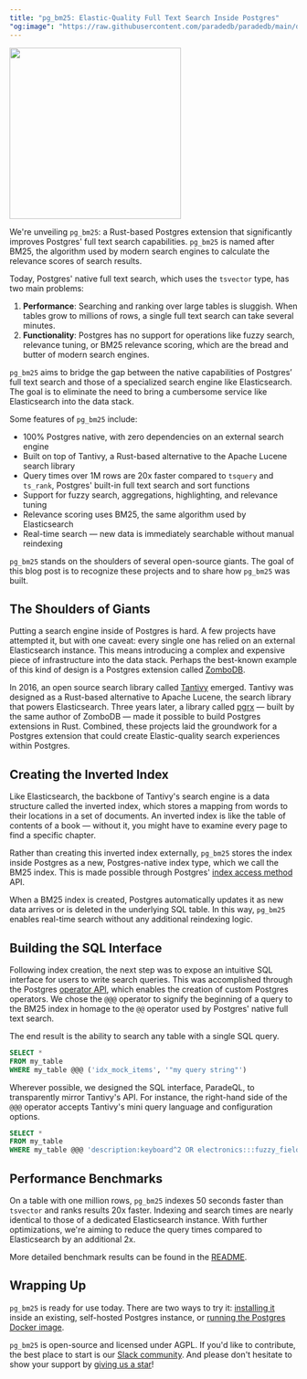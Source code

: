 ```yaml
---
title: "pg_bm25: Elastic-Quality Full Text Search Inside Postgres"
"og:image": "https://raw.githubusercontent.com/paradedb/paradedb/main/docs/images/bm25.png"
---
```


<img height="300" src="/images/bm25.png" noZoom />

We're unveiling `pg_bm25`: a Rust-based Postgres extension that significantly improves Postgres' full text
search capabilities. `pg_bm25` is named after BM25, the algorithm used by modern search engines to calculate the
relevance scores of search results.

Today, Postgres' native full text search, which uses the `tsvector` type, has two main problems:

1. **Performance**: Searching and ranking over large tables is sluggish. When tables grow to millions of rows, a single full text search can take several minutes.
2. **Functionality**: Postgres has no support for operations like fuzzy search, relevance tuning, or
   BM25 relevance scoring, which are the bread and butter of modern search engines.

`pg_bm25` aims to bridge the gap between the native capabilities of Postgres’ full text search and those of a specialized search engine like Elasticsearch.
The goal is to eliminate the need to bring a cumbersome service like Elasticsearch into the data stack.

Some features of `pg_bm25` include:

- 100% Postgres native, with zero dependencies on an external search engine
- Built on top of Tantivy, a Rust-based alternative to the Apache Lucene search library
- Query times over 1M rows are 20x faster compared to `tsquery` and `ts_rank`, Postgres' built-in full text search and sort functions
- Support for fuzzy search, aggregations, highlighting, and relevance tuning
- Relevance scoring uses BM25, the same algorithm used by Elasticsearch
- Real-time search — new data is immediately searchable without manual reindexing

`pg_bm25` stands on the shoulders of several open-source giants. The goal of this blog post is to recognize these projects
and to share how `pg_bm25` was built.

## The Shoulders of Giants

Putting a search engine inside of Postgres is hard. A few projects have attempted it, but with one caveat: every
single one has relied on an external Elasticsearch instance. This means introducing a
complex and expensive piece of infrastructure into the data stack. Perhaps the best-known example of this kind of design
is a Postgres extension called [ZomboDB](https://github.com/zombodb/zombodb).

In 2016, an open source search library called [Tantivy](https://github.com/quickwit-oss/tantivy) emerged. Tantivy
was designed as a Rust-based alternative to Apache Lucene, the search library that powers Elasticsearch.
Three years later, a library called [pgrx](https://github.com/pgcentralfoundation/pgrx) — built by the same
author of ZomboDB — made it possible to build Postgres extensions in Rust.
Combined, these projects laid the groundwork for a Postgres extension that could create Elastic-quality
search experiences within Postgres.

## Creating the Inverted Index

Like Elasticsearch, the backbone of Tantivy's search engine is a data structure called the inverted index,
which stores a mapping from words to their locations in a set of documents. An inverted index
is like the table of contents of a book — without it, you might have to examine every page to find
a specific chapter.

Rather than creating this inverted index externally, `pg_bm25` stores the
index inside Postgres as a new, Postgres-native index type, which we call the BM25 index. This is made possible
through Postgres' [index access method](https://www.postgresql.org/docs/current/indexam.html) API.

When a BM25 index is created, Postgres automatically updates it as new data arrives
or is deleted in the underlying SQL table. In this way, `pg_bm25` enables real-time search without any
additional reindexing logic.

## Building the SQL Interface

Following index creation, the next step was to expose an intuitive SQL interface for users to write search queries.
This was accomplished through the Postgres [operator API](https://www.postgresql.org/docs/current/sql-createoperator.html),
which enables the creation of custom Postgres operators. We chose the `@@@` operator to signify the beginning
of a query to the BM25 index in homage to the `@@` operator used by Postgres' native full text search.

The end result is the ability to search any table with a single SQL query.

```sql
SELECT *
FROM my_table
WHERE my_table @@@ ('idx_mock_items', '"my query string"')
```

Wherever possible, we designed the SQL interface, ParadeQL, to transparently mirror Tantivy's API. For instance,
the right-hand side of the `@@@` operator accepts Tantivy's mini query language and configuration options.

```sql
SELECT *
FROM my_table
WHERE my_table @@@ 'description:keyboard^2 OR electronics:::fuzzy_fields=description&distance=2'
```

## Performance Benchmarks

On a table with one million rows, `pg_bm25` indexes 50 seconds faster than `tsvector` and ranks results
20x faster. Indexing and search times are nearly identical to those of a dedicated Elasticsearch instance.
With further optimizations, we're aiming to reduce the query times compared to Elasticsearch
by an additional 2x.

More detailed benchmark results can be found in the [README](https://github.com/paradedb/paradedb/blob/dev/benchmarks/README.md).

## Wrapping Up

`pg_bm25` is ready for use today. There are two ways to try it: [installing it](https://github.com/paradedb/paradedb/tree/dev/pg_search#installation) inside an existing, self-hosted Postgres instance,
or [running the Postgres Docker image](https://github.com/paradedb/paradedb#from-self-hosted-postgres).

`pg_bm25` is open-source and licensed under AGPL. If you'd like to contribute, the best place to start is our
[Slack community](https://join.slack.com/t/paradedbcommunity/shared_invite/zt-217mordsh-ielS6BiZf7VW3rqKBFgAlQ). And please don't hesitate to show your support by
[giving us a star](https://github.com/paradedb/paradedb)!
